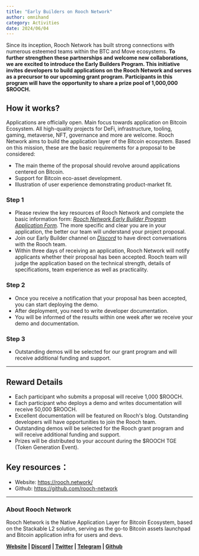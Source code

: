 ```yaml
---
title: "Early Builders on Rooch Network"
author: omnihand
category: Activities
date: 2024/06/04
---
```



<PostHeader />

Since its inception, Rooch Network has built strong connections with numerous esteemed teams within the BTC and Move ecosystems. **To further strengthen these partnerships and welcome new collaborations, we are excited to introduce the Early Builders Program. This initiative invites developers to build applications on the Rooch Network and serves as a precursor to our upcoming grant program. Participants in this program will have the opportunity to share a prize pool of 1,000,000 $ROOCH.**

## How it works?

Applications are officially open. Main focus towards application on Bitcoin Ecosystem. All high-quality projects for DeFi, infrastructure, tooling, gaming, metaverse, NFT, governance and more are welcome.  Rooch Network aims to build the application layer of the Bitcoin ecosystem. Based on this mission, these are the basic requirements for a proposal to be considered:

- The main theme of the proposal should revolve around applications centered on Bitcoin.
- Support for Bitcoin eco-asset development.
- Illustration of user experience demonstrating product-market fit.

### Step 1

- Please review the key resources of Rooch Network and complete the basic information form: *[Rooch Network Early Builder Program Application Form](https://forms.gle/WTfAcdPrSE4BQvnh8).* The more specific and clear you are in your application, the better our team will understand your project proposal.
- Join our Early Builder channel on *[Discord](https://discord.com/invite/rooch)* to have direct conversations with the Rooch team.
- Within three days of receiving an application, Rooch Network will notify applicants whether their proposal has been accepted. Rooch team will judge the application based on the technical strength, details of specifications, team experience  as well as practicality.

### Step 2

- Once you receive a notification that your proposal has been accepted, you can start deploying the demo.
- After deployment, you need to write developer documentation.
- You will be informed of the results within one week after we receive your demo and documentation.

### Step 3

- Outstanding demos will be selected for our grant program and will receive additional funding and support.

---

## Reward Details

- Each participant who submits a proposal will receive 1,000 $ROOCH.
- Each participant who deploys a demo and writes documentation will receive 50,000 $ROOCH.
- Excellent documentation will be featured on Rooch's blog. Outstanding developers will have opportunities to join the Rooch team.
- Outstanding demos will be selected for the Rooch grant program and will receive additional funding and support.
- Prizes will be distributed to your account during the $ROOCH TGE (Token Generation Event).

## Key  resources：

- Website: https://rooch.network/
- Github: https://github.com/rooch-network

---

### About Rooch Network

Rooch Network is the Native Application Layer for Bitcoin Ecosystem, based on the Stackable L2 solution, serving as the go-to Bitcoin assets launchpad and Bitcoin application infra for users and devs. 

**[Website](https://rooch.network/) | [Discord](https://discord.com/invite/rooch) | [Twitter](https://x.com/RoochNetwork) | [Telegram](https://t.me/roochnetwork) | [Github](https://github.com/rooch-network/)**
